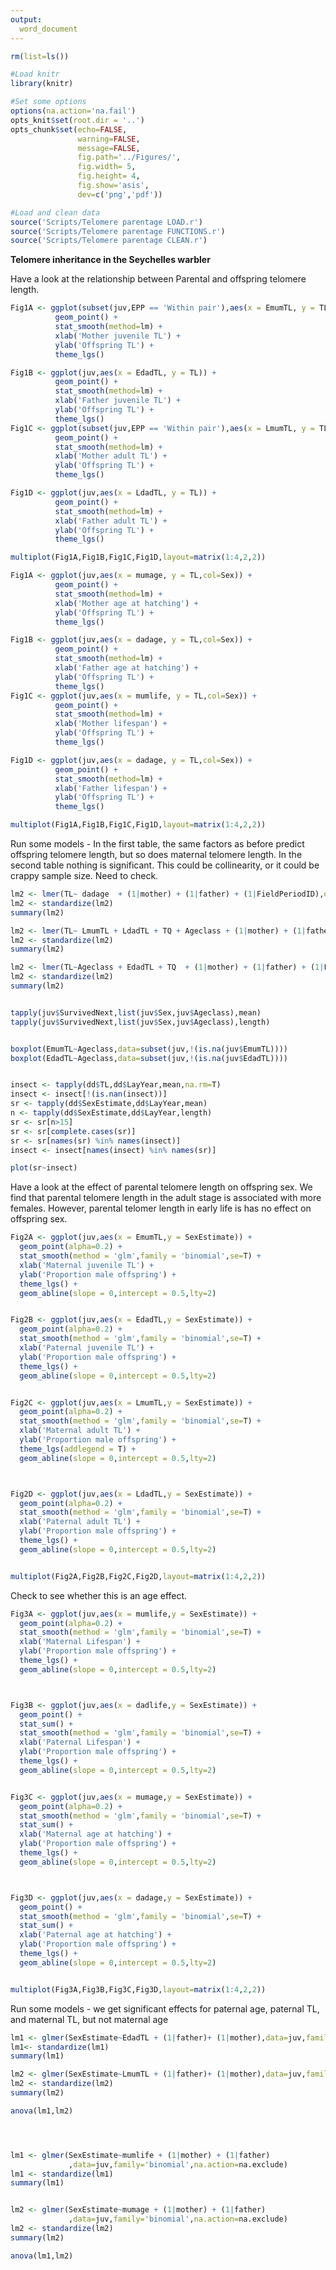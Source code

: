 ```yaml
---
output:
  word_document
---
```

```r

rm(list=ls())

#Load knitr
library(knitr)

#Set some options
options(na.action='na.fail')
opts_knit$set(root.dir = '..')
opts_chunk$set(echo=FALSE,
               warning=FALSE,
               message=FALSE,
               fig.path='../Figures/',
               fig.width= 5,
               fig.height= 4,
               fig.show='asis',
               dev=c('png','pdf'))

```

```r

#Load and clean data
source('Scripts/Telomere parentage LOAD.r')
source('Scripts/Telomere parentage FUNCTIONS.r')
source('Scripts/Telomere parentage CLEAN.r')


```




**Telomere inheritance in the Seychelles warbler**


Have a look at the relationship between Parental and offspring telomere length. 

```r

Fig1A <- ggplot(subset(juv,EPP == 'Within pair'),aes(x = EmumTL, y = TL)) +
          geom_point() +
          stat_smooth(method=lm) +
          xlab('Mother juvenile TL') +
          ylab('Offspring TL') +
          theme_lgs()

Fig1B <- ggplot(juv,aes(x = EdadTL, y = TL)) +
          geom_point() +
          stat_smooth(method=lm) +
          xlab('Father juvenile TL') +
          ylab('Offspring TL') +
          theme_lgs()
Fig1C <- ggplot(subset(juv,EPP == 'Within pair'),aes(x = LmumTL, y = TL)) +
          geom_point() +
          stat_smooth(method=lm) +
          xlab('Mother adult TL') +
          ylab('Offspring TL') +
          theme_lgs()

Fig1D <- ggplot(juv,aes(x = LdadTL, y = TL)) +
          geom_point() +
          stat_smooth(method=lm) +
          xlab('Father adult TL') +
          ylab('Offspring TL') +
          theme_lgs()

multiplot(Fig1A,Fig1B,Fig1C,Fig1D,layout=matrix(1:4,2,2))

```




```r

Fig1A <- ggplot(juv,aes(x = mumage, y = TL,col=Sex)) +
          geom_point() +
          stat_smooth(method=lm) +
          xlab('Mother age at hatching') +
          ylab('Offspring TL') +
          theme_lgs()

Fig1B <- ggplot(juv,aes(x = dadage, y = TL,col=Sex)) +
          geom_point() +
          stat_smooth(method=lm) +
          xlab('Father age at hatching') +
          ylab('Offspring TL') +
          theme_lgs()
Fig1C <- ggplot(juv,aes(x = mumlife, y = TL,col=Sex)) +
          geom_point() +
          stat_smooth(method=lm) +
          xlab('Mother lifespan') +
          ylab('Offspring TL') +
          theme_lgs()

Fig1D <- ggplot(juv,aes(x = dadage, y = TL,col=Sex)) +
          geom_point() +
          stat_smooth(method=lm) +
          xlab('Father lifespan') +
          ylab('Offspring TL') +
          theme_lgs()

multiplot(Fig1A,Fig1B,Fig1C,Fig1D,layout=matrix(1:4,2,2))

```










Run some models - In the first table, the same factors as before predict offspring telomere length, but so does maternal telomere length. In the second table nothing is significant. This could be collinearity, or it could be crappy sample size. Need to check.

```r


lm2 <- lmer(TL~ dadage  + (1|mother) + (1|father) + (1|FieldPeriodID),data = juv,na.action=na.exclude)
lm2 <- standardize(lm2)
summary(lm2)

lm2 <- lmer(TL~ LmumTL + LdadTL + TQ + Ageclass + (1|mother) + (1|father) + (1|FieldPeriodID),data = juv,na.action=na.exclude)
lm2 <- standardize(lm2)
summary(lm2)

lm2 <- lmer(TL~Ageclass + EdadTL + TQ  + (1|mother) + (1|father) + (1|FieldPeriodID),data = juv,na.action=na.exclude)
lm2 <- standardize(lm2)
summary(lm2)


tapply(juv$SurvivedNext,list(juv$Sex,juv$Ageclass),mean)
tapply(juv$SurvivedNext,list(juv$Sex,juv$Ageclass),length)


boxplot(EmumTL~Ageclass,data=subset(juv,!(is.na(juv$EmumTL))))
boxplot(EdadTL~Ageclass,data=subset(juv,!(is.na(juv$EdadTL))))


insect <- tapply(dd$TL,dd$LayYear,mean,na.rm=T)
insect <- insect[!(is.nan(insect))]
sr <- tapply(dd$SexEstimate,dd$LayYear,mean)
n <- tapply(dd$SexEstimate,dd$LayYear,length)
sr <- sr[n>15]
sr <- sr[complete.cases(sr)]
sr <- sr[names(sr) %in% names(insect)]
insect <- insect[names(insect) %in% names(sr)]

plot(sr~insect)

```




Have a look at the effect of parental telomere length on offspring sex. We find that parental telomere length in the adult stage is associated with more females. However, parental telomer length in early life is has no effect on offspring sex.

```r

Fig2A <- ggplot(juv,aes(x = EmumTL,y = SexEstimate)) +
  geom_point(alpha=0.2) +
  stat_smooth(method = 'glm',family = 'binomial',se=T) +
  xlab('Maternal juvenile TL') +
  ylab('Proportion male offspring') +
  theme_lgs() +
  geom_abline(slope = 0,intercept = 0.5,lty=2)


Fig2B <- ggplot(juv,aes(x = EdadTL,y = SexEstimate)) +
  geom_point(alpha=0.2) +
  stat_smooth(method = 'glm',family = 'binomial',se=T) +
  xlab('Paternal juvenile TL') +
  ylab('Proportion male offspring') +
  theme_lgs() +
  geom_abline(slope = 0,intercept = 0.5,lty=2)


Fig2C <- ggplot(juv,aes(x = LmumTL,y = SexEstimate)) +
  geom_point(alpha=0.2) +
  stat_smooth(method = 'glm',family = 'binomial',se=T) +
  xlab('Maternal adult TL') +
  ylab('Proportion male offspring') +
  theme_lgs(addlegend = T) +
  geom_abline(slope = 0,intercept = 0.5,lty=2)



Fig2D <- ggplot(juv,aes(x = LdadTL,y = SexEstimate)) +
  geom_point(alpha=0.2) +
  stat_smooth(method = 'glm',family = 'binomial',se=T) +
  xlab('Paternal adult TL') +
  ylab('Proportion male offspring') +
  theme_lgs() +
  geom_abline(slope = 0,intercept = 0.5,lty=2)


multiplot(Fig2A,Fig2B,Fig2C,Fig2D,layout=matrix(1:4,2,2))


```


Check to see whether this is an age effect.

```r

Fig3A <- ggplot(juv,aes(x = mumlife,y = SexEstimate)) +
  geom_point(alpha=0.2) +
  stat_smooth(method = 'glm',family = 'binomial',se=T) +
  xlab('Maternal Lifespan') +
  ylab('Proportion male offspring') +
  theme_lgs() +
  geom_abline(slope = 0,intercept = 0.5,lty=2)



Fig3B <- ggplot(juv,aes(x = dadlife,y = SexEstimate)) +
  geom_point() +
  stat_sum() +
  stat_smooth(method = 'glm',family = 'binomial',se=T) +
  xlab('Paternal Lifespan') +
  ylab('Proportion male offspring') +
  theme_lgs() +
  geom_abline(slope = 0,intercept = 0.5,lty=2)


Fig3C <- ggplot(juv,aes(x = mumage,y = SexEstimate)) +
  geom_point(alpha=0.2) +
  stat_smooth(method = 'glm',family = 'binomial',se=T) +
  stat_sum() +
  xlab('Maternal age at hatching') +
  ylab('Proportion male offspring') +
  theme_lgs() +
  geom_abline(slope = 0,intercept = 0.5,lty=2)



Fig3D <- ggplot(juv,aes(x = dadage,y = SexEstimate)) +
  geom_point() +
  stat_smooth(method = 'glm',family = 'binomial',se=T) +
  stat_sum() +
  xlab('Paternal age at hatching') +
  ylab('Proportion male offspring') +
  theme_lgs() +
  geom_abline(slope = 0,intercept = 0.5,lty=2)


multiplot(Fig3A,Fig3B,Fig3C,Fig3D,layout=matrix(1:4,2,2))


```





Run some models - we get significant effects for paternal age, paternal TL, and maternal TL, but not maternal age
```r

lm1 <- glmer(SexEstimate~EdadTL + (1|father)+ (1|mother),data=juv,family='binomial',na.action=na.exclude)
lm1<- standardize(lm1)
summary(lm1)

lm2 <- glmer(SexEstimate~LmumTL + (1|father)+ (1|mother),data=juv,family='binomial',na.action=na.exclude)
lm2 <- standardize(lm2)
summary(lm2)

anova(lm1,lm2)




lm1 <- glmer(SexEstimate~mumlife + (1|mother) + (1|father)
             ,data=juv,family='binomial',na.action=na.exclude)
lm1 <- standardize(lm1)
summary(lm1)


lm2 <- glmer(SexEstimate~mumage + (1|mother) + (1|father)
             ,data=juv,family='binomial',na.action=na.exclude)
lm2 <- standardize(lm2)
summary(lm2)

anova(lm1,lm2)
















```
